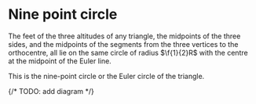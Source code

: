 # Nine point circle

The feet of the three altitudes of any triangle, the midpoints of the
three sides, and the midpoints of the segments from the three
vertices to the orthocentre, all lie on the same circle of radius
$\f{1}{2}R$ with the centre at the midpoint of the Euler line.

This is the nine-point circle or the Euler circle of the triangle.

{/* TODO: add diagram */}
